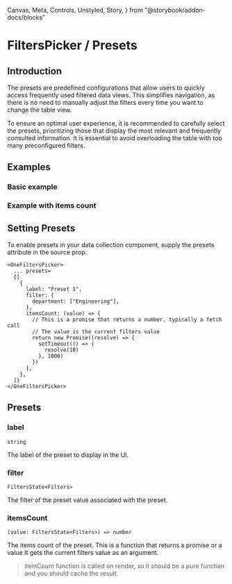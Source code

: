   Canvas,
  Meta,
  Controls,
  Unstyled,
  Story,
} from "@storybook/addon-docs/blocks"


<Meta title="FilterPicker/Presets" />

# FiltersPicker / Presets

## Introduction

The presets are predefined configurations that allow users to quickly access
frequently used filtered data views. This simplifies navigation, as there is no
need to manually adjust the filters every time you want to change the table
view.

To ensure an optimal user experience, it is recommended to carefully select the
presets, prioritizing those that display the most relevant and frequently
consulted information. It is essential to avoid overloading the table with too
many preconfigured filters.

## Examples

### Basic example

<Canvas
  of={OneFiltersPickerStories.WithPresets}
  meta={OneFiltersPickerStories}
/>
### Example with items count

<Canvas
  of={OneFiltersPickerStories.WithPreselectedFiltersAndItemCount}
  meta={OneFiltersPickerStories}
/>

## Setting Presets

To enable presets in your data collection component, supply the presets
attribute in the source prop.

```tsx
<OneFiltersPicker>
  ... presets=
  {[
    {
      label: "Preset 1",
      filter: {
        department: ["Engineering"],
      },
      itemsCount: (value) => {
        // This is a promise that returns a number, typically a fetch call
        // The value is the current filters value
        return new Promise((resolve) => {
          setTimeout(() => {
            resolve(10)
          }, 1000)
        })
      },
    },
  ]}
</OneFiltersPicker>
```

## Presets

### label

`string`

The label of the preset to display in the UI.

### filter

`FiltersState<Filters>`

The filter of the preset value associated with the preset.

### itemsCount

`(value: FiltersState<Filters>) => number`

The items count of the preset. This is a function that returns a promise or a
value It gets the current filters value as an argument.

> itemCount function is called on render, so it should be a pure function and
> you should cache the result.
